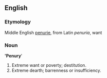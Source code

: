 ==English==
===Etymology===
Middle English [[penurie]], from Latin ''penuria'', want
===Noun===
''''Penury''''
#Extreme want or poverty; destitution.
#Extreme dearth; barrenness or insufficiency.